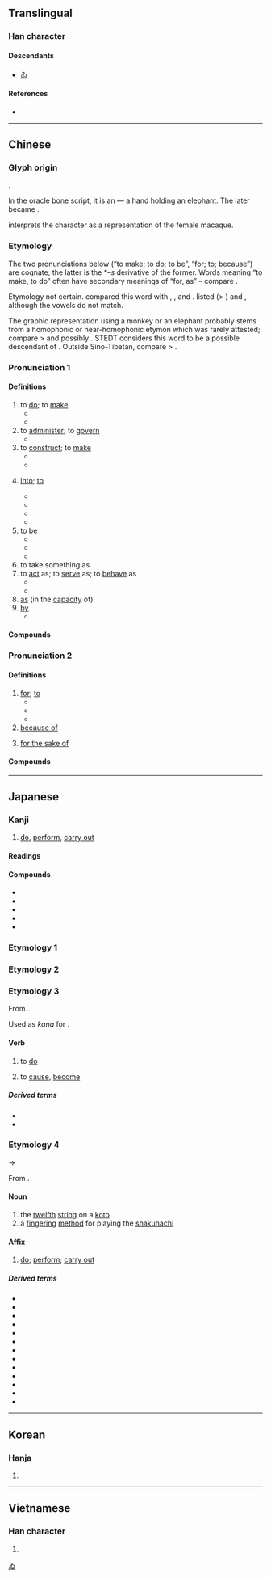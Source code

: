 {{also|爲|为|𫞟}}
{{character info/new}}
==Translingual==
{{stroke order|type=animate}}

===Han character===
{{Han char|rn=86|rad=火|as=05|sn=9|four=20227|canj=IKNF}}

====Descendants====
* [[ゐ]]

====References====
* {{Han ref|kx=0669.101|dkj=18981|hdz=32198.110|uh=70BA|ud=28858|bh=ACB0|bd=44208}}

[[Category:Han characters from which hiragana were derived|ゐ]]

----

==Chinese==
{{zh-forms|s=为|t2=爲|alt=𫞟}}

===Glyph origin===
{{Han etyl|爲}}
{{Han simp|爲}}.

In the oracle bone script, it is an {{Han compound|又|t1=hand|象|t2=elephant|ls=ic|nocap=1}} — a hand holding an elephant. The {{zh-l|*又}} later became {{zh-l|*爪|hand; claw}}.

''{{w|Shuowen Jiezi}}'' interprets the character as a representation of the female macaque.

===Etymology===
The two pronunciations below (“to make; to do; to be”, “for; to; because”) are cognate; the latter is the *''–s'' derivative of the former. Words meaning “to make, to do” often have secondary meanings of “for, as” – compare {{zh-m|*作}}.

Etymology not certain. {{zh-ref|Starostin}} compared this word with {{cog|bo|བགྱིད||to make, to manufacture}}, {{m|bo|བགྱི་བ||action, deed}}, {{m|bo|ཡིན||is, be}} and {{cog|my|ဝေ||to distribute, to share}}. {{zh-ref|Schuessler (2007)}} listed {{m|mkh-pro|*ʔaajh||to give}} (> {{cog|km|ឲ្យ||to give, to donate}}) and {{cog|km|ធ្វើ||to do, to make}}, although the vowels do not match.

The graphic representation using a monkey or an elephant probably stems from a homophonic or near-homophonic etymon which was rarely attested; compare {{cog|sit-pro|*b/g-woj-n}} > {{cog|kac|woi||monkey}} and possibly {{och-l|猿|ape}}. STEDT considers this word to be a possible descendant of {{inh|zh|sit-pro|*m-gwi(j)||elephant}}. Outside Sino-Tibetan, compare {{cog|mkh-vie-pro|*-vɔːj||elephant}} > {{cog|vi|voi||elephant}}.

===Pronunciation 1===
{{zh-pron
|m=wéi
|ma=y
|c=wai4
|h=pfs=vì;gd=vi2
|md=ùi
|mn=ûi
|mn-t=ui5
|w=3hhue
|x=
|mc=1
|oc=1,1
|cat=v
}}

====Definitions====
{{zh-hanzi}}

# to [[do]]; to [[make]]
#* {{zh-x|為所欲為|to '''do''' whatever one wants to '''do'''}}
#* {{zh-x|見 義 不 為{wéi}，無 勇 也。|To see what is right and not to '''do it''' is want of courage.|ref=Analects}}
# to [[administer]]; to [[govern]]
#* {{zh-x|善人 為{wéi} 邦 百年，亦 可以 勝 殘 去 殺 矣。|If good men were to '''govern''' a country in succession for a hundred years, they would be able to transform the violently bad, and dispense with capital punishments.|ref=Analects}}
# to [[construct]]; to [[make]]
#* {{zh-x|文王 以 民力 為{wéi} 臺 為{wéi} 沼。|King Wen used the strength of the people to '''construct''' his tower and his pond.|ref=Mengzi}}
#* {{zh-x|宋 人 有 善 為{wéi} 不 龜{jūn} 手 之 藥 者。|There was a man of Song who was skilful at '''making''' a salve which kept the hands from getting chapped.|ref=Zhuangzi}}
# {{qualifier|to turn, to transform}} [[into]]; [[to]]
#* {{zh-x|分為{wéi}|to divide into, to split into}}
#* {{zh-x|那 兩 個 組織 已 合併 為{wéi} 一 個 組織。|Those two organizations have been amalgamated '''into''' single one.}}
#* {{zh-x|它 將{jiāng} 重{chóng}新 結晶 為{wéi} 原來 的 結構。|It will recrystallize '''into''' the original structure.}}
#* {{zh-x|他 被 晉升 為{wéi} 上校。|He was promoted '''to''' colonel.}}
# to [[be]] {{qualifier|equivalent to|equal to}}
#* {{zh-x|失業率 為{wéi} @20%。|Unemployment '''is running''' at 20 per cent.}}
#* {{zh-x|它 的 寬度 為{wéi} 7 米。|It '''is''' 7 metres in width.}}
#* {{zh-x|一 公斤 為{wéi} 兩 磅。|A kilogram '''is''' two pounds.}}
# to take something as
# to [[act]] as; to [[serve]] as; to [[behave]] as
#* {{zh-x|子 曰：「溫 故 而 知 新，可以 為{wéi} 師 矣。」|The Master said, "If a man keeps cherishing his old knowledge, so as continually to be acquiring new, he may '''be''' a teacher of others."|ref=Analects}}
#* {{zh-x|其 竹節 度{duó} 三 尺，柔細 可 為{wéi} 索，亦 以 皮 為{wéi} 麻。|Each joint measures three ''chi''; thin and supple, it may be '''used as''' a rope, and its skin may also be '''used as''' linen.|CL|ref={{RQ:Manshu|7|Tea, Trees, Herbs and Fruits|7}}}}
# [[as]] (in the [[capacity]] of)
# [[by]]
#* {{zh-x|身 客死 於 秦，為{wéi} 天下 笑。|[King Huai of Chu] died in the State of Qin, and thus was ridiculed '''by''' everyone in the world.|CL|ref=Shiji}}

====Compounds====
{{zh-der|一之為甚|一吐為快|一言為定|下不為例|不以為|不以為奇|不以為忤|不以為意|不以為然|不以為苦|不作為|不作為犯|不作為違警|不可為|不失為|不成為君|不法行為|不為|不為人下|不為人用|不為利誘|不為已甚|不為所動|不為過|不為難|不相為謀|不能為|不足為奇|不足為怪|不足為慮|不足為憑|不足為據|不足為訓|不足為道|事在人為|二豎為虐|云為|互相為謀|人滿為患|人為|人自為戰|代為說項|以人為鑑|以假為真|以古為鑑|以攻為守|以日為年|以日為歲|以為|以白為黑|以筌為魚|以耳為目|以規為瑱|以退為進|以鄰為壑|任性妄為|何所不為|何樂不為|何為|何足為奇|作為|作為犯|侵權行為|信以為真|倒果為因|倚多為勝|偏差行為|偶一為之|先下手為強|先入為主|先睹為快|入土為安|兩處為難|公示行為|共為脣齒|分而為二|刓方為圓|到處為家|刻木為吏|削方為圓|削木為吏|削觚為圓|削髮為僧|劃地為王|助人為樂|助桀為虐|助紂為虐|勉為其難|化整為零|化敵為友|化暗為明|化為泡影|化為烏有|化繁為簡|化險為夷|化零為整|化鴟為鳳|南面為王|占為己有|反客為主|反敗為勝|反賓為主|古為今用|各自為戰|各自為政|合零為整|善自為謀|喬做胡為|單獨行為|嘆為觀止|四海為家|因樹為屋|因禍為福|圖為不軌|壓良為賤|夙夜為謀|多文為富|大有作為|大有可為|大有為|大為受用|大為失望|大膽妄為|天下為一|天下為公|天下為家|夷為平地|奉為圭臬|奉為楷模|奮發有為|好為人師|好自為之|妄為|孤力難為|察察為明|寬大為懷|將為|尚有可為|左右為難|師直為壯|年輕有為|幸為先容|康有為|引以為傲|引以為戒|引以為榮|引以為鑑|引以為鑒|強飯為嘉|後不為例|性行為|性變態行為|恣意妄為|恬不為怪|恬不為意|恬淡無為|慈悲為懷|慈悲為本|截蒲為牒|戶限為穿|所作所為|所為|扭是為非|折箭為誓|指地為盟|指天為誓|指皂為白|指腹為婚|指雁為羹|指鹿為馬|指黑為白|振作有為|搆木為巢|摧剛為柔|撓直為曲|據為己有|攻心為上|放任行為|敢作敢為|斫雕為樸|斬木為兵|斲方為圓|斲琱為樸|斲雕為樸|方便為門|施為|旱魃為虐|有作為|有償行為|有所作為|有為|有證為憑|朋比為奸|木石為徒|未足為道|橘化為枳|歃血為盟|歃血為誓|歎為觀止|止戈為武|步步為營|殺身為報|殺雞為黍|毀舟為杕|毀鐘為鐸|毫不為備|民以食為天|民以食為本|民為邦本|法律行為|混為一談|清淨無為|清靜無為|滿以為|為主作倡|為人|為人師表|為人行事|為人解圍|為仁不富|為今之計|為伍|為善|為善最樂|為好成歉|為學|為害|為富不仁|為德不卒|為惡不悛|為所欲為|為政|為數|為時已晚|為期|為期不遠|為止|為民喉舌|為法自弊|為生|為荷|為裘為箕|為間|為難|為難之處|為非作歹|為頭|為頭把腦|為首|為鬼為蜮|為鬼為魅|無以為敬|無以為生|無以為繼|無所不為|無所作為|無為|無為而治|無為自化|無能為力|無能為役|無與為比|煮海為鹽|燕石為玉|物以稀為貴|特特為為|狼狽為奸|率以為常|璞玉為石|異常行為|畫地為牢|畫地為獄|盡力而為|相依為命|相倚為命|相倚為彊|相為|相為表裡|相與為命|相須為命|眼不見為淨|破涕為笑|破矩為圓|破觚為圓|破觚為圜|碌碌無為|社會行為|社稷為墟|票據行為|視為畏途|禍為福先|福為禍先|福為禍始|禮樂為鉤|萬惡淫為首|移孝為忠|積健為雄|縛稿為人|羞與為伍|習以為常|翻手為雲|老馬為駒|聚米為山|肆意妄為|胞與為懷|胡作非為|胡做喬為|胡為|能為|能者為師|膽大妄為|自以為得計|自以為是|與人為善|與噲為伍|苟為|莫此為甚|莫知所為|落草為寇|落草為盜|蔚為大觀|蔚為奇觀|融為一體|血化為碧|行為|行為主義|行為模式|行為派|行為科學|行為能力|行為藝術|行為藝術者|見義勇為|言為心聲|認為|認賊為子|誣良為盜|謀為不軌|譸張為幻|讀為|變危為安|賣文為活|走為上策|起偃為豎|軌外行為|轉危為安|轉悲為喜|轉愁為喜|轉憂為喜|轉敗為功|轉敗為勝|轉災為福|轉禍為福|迫良為娼|逞意妄為|逼民為盜|逼良為娼|里仁為美|量入為出|量力而為|金石為開|集體行為|難乎為繼|難以為情|難以為繼|難為|難為情|難為狀|青年有為|非法行為|頗不以為然|頗為可觀|飢者易為食|驚為天人|鮮為人知|點到為止|齒牙為猾|齒牙為禍|為患|為力|為盼|為歉|為時|為限|為由|為主|化干戈為玉帛|三折肱為良醫|強不知以為知|國家行為主義|化腐朽為神奇|為政不在多言|無行為能力人|正當防衛行為|為善不欲人知|知其不可而為|緊急避難行為|名為|成者為王，敗者為寇|蔚為大觀|蔚為奇觀}}

===Pronunciation 2===
{{zh-pron
|m=wèi
|ma=y
|c=wai6
|h=pfs=vi;gd=vi4
|j=vei1
|md=ôi
|mn=ūi
|mn-t=ui5
|w=3hhue
|x=uei2
|mc=2
|oc=2,2
|cat=prep
}}

====Definitions====
{{zh-hanzi}}

# [[for]]; [[to]]
#* {{zh-x|我 能 為 你 做 點 什麼 嗎？|What can I do '''for''' you?}}
#* {{zh-x|我 真 為 你 高興！|I am really happy '''for''' you!}}
#* {{zh-x|他 為 自己 的 錯誤 道歉。|He gave an apology '''for''' his mistake.}}
# [[because of]]
#: {{zh-x|你 為 這 生氣 哦{o}。|So that's what you're upset about?}}
# [[for the sake of]]
#: {{zh-x|不.為.五.斗.米.折腰|don't bow down '''for the sake of''' five pecks (or decalitres) of rice}}

====Compounds====
{{zh-der|fold=1|不為|不為五斗米折腰|不為米折腰|不足為外人道|人為財死，鳥為食亡|何為|千里做官，為的吃穿|各為其主|因為|士為知己者死|女為悅己容|女為悅己者容|子為父隱|官官相為|所為|才為世出|捨己為人|捨己為公|於家為國|是非只為多開口|未足為道|正當防衛行為|洋子江心打立水，緊溜子裡為著人/洋子江心打立水，紧溜子里为着人|為人作嫁|為人為徹|為人解圍|為什麼|為何|為公|為叢敺雀|為叢驅雀|為國捐軀|為國為民|為國爭光|為小失大|為情造文|為我|為民請命|為民除害|為民除患|為淵敺魚|為甚麼|為虎作倀|為虎傅翼|為虎添翼|為蛇添足|為蛇畫足|父為子隱|特為|相忍為國|破家為國|視為畏途|禮讓為國|禮豈為我設|耕牛為主遭鞭杖|蚊子遭扇打，只為嘴傷人|為此|為的是|為…而…|為了|為著/为着|為嘴傷身|為啥物:ūi-siáⁿ-mi̍h}}

{{zh-cat|Beginning}}

----

==Japanese==
{{ja-kanji forms|為|爲}}

===Kanji===
{{ja-kanji|grade=c|rs=火05|kyu=爲}}

# [[do]], [[perform]], [[carry out]]

====Readings====
{{ja-readings
|goon=い<ゐ
|kanon=い<ゐ
|kun=す-る, ため-, たり-, つく-る, な-す, なり-, な-る
|nanori=さだ, しげ, す, すけ, た, ち, なり, び.い, ゆき, よし, より
}}

====Compounds====
{{der-top|Compounds}}
* {{ja-r|以為らく|おもえらく}}
* {{ja-r|為替|かわせ}}
* {{ja-r|所為|せい}}
* {{ja-r|為体|ていたらく}}
* {{ja-r|為人|ひととなり}}
{{der-bottom}}

===Etymology 1===
{{ja-kanjitab|ため|yomi=k}}
{{ja-see|ため}}

===Etymology 2===
{{ja-kanjitab|た|yomi=k}}
{{ja-see|た}}

===Etymology 3===
{{ja-kanjitab|す|yomi=k}}
From {{inh|ja|ojp|sort=す|-}}.

Used as {{m|ja|借音|tr=shakuon}} ''kana'' for {{IPAfont|⟨su⟩}}.

====Verb====
{{ja-verb|kyu=爲|す}}

# {{lb|ja|archaic|sort=す}} to [[do]]
# {{lb|ja|archaic|sort=す}} to [[cause]], [[become]]

=====Derived terms=====
* {{ja-r|する}}
* {{ja-r|為為|すす}}

===Etymology 4===
{{ja-kanjitab|い|yomi=o}}
{{IPAchar|/wi/}} → {{IPAchar|/i/}}

From {{der|ja|ltc|sort=い|-}} {{ltc-l|為|id=1}}.

====Noun====
{{ja-noun|い|hhira=ゐ|kyu=爲}}

# the [[twelfth]] [[string]] on a [[koto]] {{qualifier|Japanese [[zither]]}}
# a [[fingering]] [[method]] for playing the [[shakuhachi]] {{qualifier|Japanese [[flute]]}}

====Affix====
{{ja-pos|affix|い|hhira=ゐ|kyu=爲}}

# [[do]]; [[perform]]; [[carry out]]

=====Derived terms=====
{{der-top}}
* {{ja-r|為%政|い%せい}}
* {{ja-r|有%為|う%い}}
* {{ja-r|営%為|えい%い}}
* {{ja-r|行%為|こう%い}}
* {{ja-r|作%為|さく%い}}
* {{ja-r|所%為|しょ%い}}
* {{ja-r|人%為|じん%い}}
* {{ja-r|所%為|そ%い}}
* {{ja-r|天%為|てん%い}}
* {{ja-r|無%為|ぶ%い}}
* {{ja-r|無%為|む%い}}
* {{ja-r|有%為|ゆう%い}}
* {{ja-r|所%為|せ%い}}
{{der-bottom}}

----

==Korean==

===Hanja===
{{ko-hanja/new|위}}

# {{rfdef|ko|sort=火05}}

----

==Vietnamese==

===Han character===
{{vi-hantu|[[vi]], [[vị]]|rs=火05}}

# {{rfdef|vi|sort=火05}}